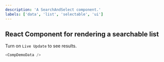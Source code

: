 ```yaml
---
description: 'A SearchAndSelect component.'
labels: ['data', 'list', 'selectable', 'ui']
---
```



## React Component for rendering a searchable list

Turn on `Live Update` to see results.
```js live
<CompDemoData />
```
